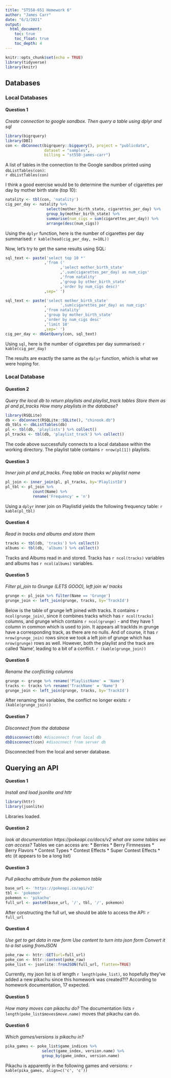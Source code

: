 ```yaml
---
title: "ST558-651 Homework 6"
author: "James Carr"
date: "6/1/2021"
output: 
  html_document:
    toc: true
    toc_float: true
    toc_depth: 4
---
```


```r
knitr::opts_chunk$set(echo = TRUE)
library(tidyverse)
library(knitr)
```

## Databases
### Local Databases
#### Question 1
*Create connection to google sandbox. Then query a table using dplyr and sql* 
```r
library(bigrquery)
library(DBI)
con <- dbConnect(bigrquery::bigquery(), project = "publicdata",
                 dataset = "samples",
                 billing = "st558-james-carr")
```
A list of tables in the connection to the Google sandbox printed using `dbListTables(con)`: <br>
`r dbListTables(con)`

I think a good exercise would be to determine the number of cigarettes per day by mother birth state (top 10):
```r
natality <- tbl(con, 'natality')
cig_per_day <- natality %>%
                  select(mother_birth_state, cigarettes_per_day) %>%
                  group_by(mother_birth_state) %>%
                  summarise(num_cigs = sum(cigarettes_per_day)) %>%
                  arrange(desc(num_cigs)) 

```
Using the `dplyr` function, here is the number of cigarettes per day summarised:
`r kable(head(cig_per_day, n=10L))`

Now, let's try to get the same results using SQL:
```r
sql_text <- paste('select top 10 *'
                 ,'from ('
                        ,'select mother_birth_state'
                        ,',sum(cigarettes_per_day) as num_cigs'
                        ,'from natality'
                        ,'group by other_birth_state'
                        ,'order by num_cigs desc)'
                 ,sep=' ')

sql_text <- paste('select mother_birth_state'
                 ,      ',sum(cigarettes_per_day) as num_cigs'
                 ,'from natality'
                 ,'group by mother_birth_state'
                 ,'order by num_cigs desc'
                 ,'limit 10'
                 ,sep=' ')
cig_per_day <- dbGetQuery(con, sql_text)

```
Using `sql`, here is the number of cigarettes per day summarised:
`r kable(cig_per_day)`

The results are exactly the same as the `dplyr` function, which is what we were hoping for.

### Local Database
#### Question 2
*Query the local db to return playlists and playlist_track tables*
*Store them as pl and pl_tracks*
*How many playlists in the database?* 
```r
library(RSQLite)
db <- dbConnect(RSQLite::SQLite(), "chinook.db")
db_tbls <- dbListTables(db)
pl <- tbl(db, 'playlists') %>% collect()
pl_tracks <- tbl(db, 'playlist_track') %>% collect()
```
The code above successfully connects to a local database within the working directory. The playlist table contains `r nrow(pl[1])` playlists.

#### Question 3
*Inner join pl and pl_tracks. Freq table on tracks w/ playlist name* 
```r
pl_join <- inner_join(pl, pl_tracks, by='PlaylistId')
pl_tbl <- pl_join %>%
            count(Name) %>%
            rename('Frequency' = 'n') 
```
Using a `dplyr` inner join on PlaylistId yields the following frequency table: 
`r kable(pl_tbl)`

#### Question 4
*Read in tracks and albums and store them* 
```r
tracks <- tbl(db, 'tracks') %>% collect()
albums <- tbl(db, 'albums') %>% collect()
```
Tracks and Albums read in and stored. Tracks has `r ncol(tracks)` variables and albums has `r ncol(albums)` variables.

#### Question 5
*Filter pl_join to Grunge (LETS GOOO), left join w/ tracks* 
```r
grunge <- pl_join %>% filter(Name == 'Grunge')
grunge_join <- left_join(grunge, tracks, by='TrackId')
```
Below is the table of grunge left joined with tracks. It contains `r ncol(grunge_join)`, since it combines tracks which has `r ncol(tracks)` columns, and grunge which contains `r ncol(grunge)` - and they have 1 column in common which is used to join. It appears all trackIds in grunge have a corresponding track, as there are no nulls. And of course, it has `r nrow(grunge_join)` rows since we took a left join of grunge which has `nrow(grunge)` rows as well. However, both the playlist and the track are called 'Name', leading to a bit of a conflict.
`r (kable(grunge_join))`

#### Question 6
*Rename the conflicting columns* 
```r
grunge <- grunge %>% rename('PlaylistName' = 'Name')
tracks <- tracks %>% rename('TrackName' = 'Name')
grunge_join <- left_join(grunge, tracks, by='TrackId')
```
After renaming the variables, the conflict no longer exists: 
`r (kable(grunge_join))`

#### Question 7
*Disconnect from the database* 
```r
dbDisconnect(db) #disconnect from local db
dbDisconnect(con) #disocnnect from server db
```
Disconnected from the local and server database.

## Querying an API
#### Question 1
*Install and load jsonlite and httr* 
```r
library(httr)
library(jsonlite)
```
Libraries loaded.

#### Question 2
*look at documentation https://pokeapi.co/docs/v2* 
*what are some tables we can access?* 
Tables we can access are:
* Berries
* Berry Firmnesses
* Berry Flavors
* Contest Types
* Contest Effects
* Super Contest Effects
* etc (it appears to be a long list)

#### Question 3
*Pull pikachu attribute from the pokemon table* 
```r
base_url <- 'https://pokeapi.co/api/v2'
tbl <- 'pokemon'
pokemon <- 'pikachu'
full_url <- paste0(base_url, '/', tbl, '/', pokemon)
```
After constructing the full url, we should be able to access the API: 
`r full_url`

#### Question 4
*Use get to get data in raw form* 
*Use content to turn into json form* 
*Convert it to a list using fromJSON* 
```r
poke_raw <- httr::GET(url=full_url)
poke_con <- httr::content(poke_raw)
poke_list <- jsonlite::fromJSON(full_url, flatten=TRUE)
```
Currently, my json list is of length `r length(poke_list)`, so hopefully they've added a new pikachu since this homework was created?!? According to homework documentation, 17 expected.

#### Question 5
*How many moves can pikachu do?* 
The documentation lists `r length(poke_list$moves$move.name)` moves that pikachu can do.

#### Question 6
*Which games/versions is pikachu in?* 
```r
pika_games <- poke_list$game_indices %>%
                select(game_index, version.name) %>%
                group_by(game_index, version.name)
```
Pikachu is apparently in the following games and versions:
`r kable(pika_games, align=c('c', 'c'))`




